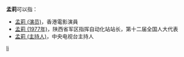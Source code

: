 '''孟莉'''可以指：
* [[孟莉_(演员)|孟莉 (演员)]]，香港電影演員
* [[孟莉_(1977年)|孟莉 (1977年)]]，陕西省军区指挥自动化站站长，第十二届全国人大代表
* [[孟莉_(主持人)|孟莉 (主持人)]]，中央电视台主持人

{{disambig}}

[[Category:二字孟姓人名消歧义|li]]